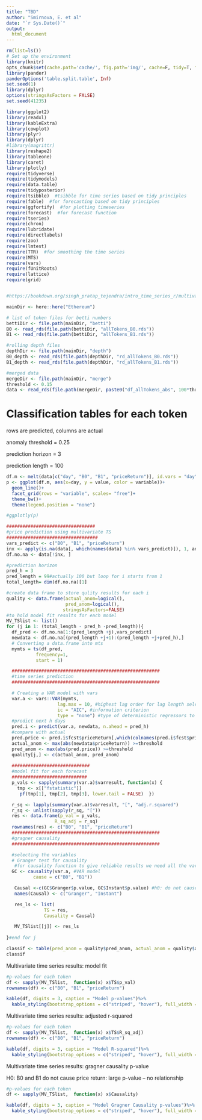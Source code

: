 ```yaml
---
title: "TBD"
author: "Smirnova, E. et al"
date: "`r Sys.Date()`"
output:
  html_document
---
```



```r
rm(list=ls())
# Set up the environment
library(knitr)
opts_chunk$set(cache.path='cache/', fig.path='img/', cache=F, tidy=T, fig.keep='high', echo=F, dpi=100, warnings=F, message=F, comment=NA, warning=F, results='as.is', fig.width = 10, fig.height = 6) #out.width=700, 
library(pander)
panderOptions('table.split.table', Inf)
set.seed(1)
library(dplyr)
options(stringsAsFactors = FALSE)
set.seed(41235)
```


```r
library(ggplot2)
library(readxl)
library(kableExtra)
library(cowplot)
library(plyr)
library(dplyr)
#library(magrittr)
library(reshape2)
library(tableone)
library(caret)
library(plotly)
require(tidyverse)
require(tidymodels)
require(data.table)
require(tidyposterior)
require(tsibble)  #tsibble for time series based on tidy principles
require(fable)  #for forecasting based on tidy principles
require(ggfortify)  #for plotting timeseries
require(forecast)  #for forecast function
require(tseries)
require(chron)
require(lubridate)
require(directlabels)
require(zoo)
require(lmtest)
require(TTR)  #for smoothing the time series
require(MTS)
require(vars)
require(fUnitRoots)
require(lattice)
require(grid)


#https://bookdown.org/singh_pratap_tejendra/intro_time_series_r/multivariate-ts-analysis.html
```

```r
mainDir <- here::here("Ethereum")

# list of token files for betti numbers
bettiDir <- file.path(mainDir, "betti")
B0 <- read_rds(file.path(bettiDir, "allTokens_B0.rds"))
B1 <- read_rds(file.path(bettiDir, "allTokens_B1.rds"))

#rolling depth files
depthDir <- file.path(mainDir, "depth")
B0_depth <- read_rds(file.path(depthDir, "rd_allTokens_B0.rds"))
B1_depth <- read_rds(file.path(depthDir, "rd_allTokens_B1.rds"))

#merged data
mergeDir <- file.path(mainDir, "merge")
threshold <- 0.15
data <- read_rds(file.path(mergeDir, paste0("df_allTokens_abs", 100*threshold, ".rds")))

```

# Classification tables for each token

rows are predicted, columns are actual

anomaly threshold = 0.25

prediction horizon = 3

prediction length = 100 

```r
df.m <- melt(data[c("day", "B0", "B1", "priceReturn")], id.vars = "day")
p <- ggplot(df.m, aes(x=day, y = value, color = variable))+
  geom_line()+
  facet_grid(rows = "variable", scales= "free")+
  theme_bw()+
  theme(legend.position = "none")

#ggplotly(p)
```


```r
#################################
#price prediction using multivariate TS
##################################
vars_predict <- c("B0", "B1", "priceReturn")
inx <- apply(is.na(data[, which(names(data) %in% vars_predict)]), 1, any)
df.no.na <- data[!inx, ]

#prediction horizon
pred_h = 3
pred_length = 99#actually 100 but loop for i starts from 1
total_length= dim(df.no.na)[1]

#create data frame to store qulity results for each i
quality <- data.frame(actual_anom=logical(),
                      pred_anom=logical(),
                     stringsAsFactors=FALSE)
#to hold model fit results for each model
MV_TSlist <- list()
for (j in 1: (total_length - pred_h -pred_length)){
  df_pred <- df.no.na[1:(pred_length +j),vars_predict]
  newdata <- df.no.na[(pred_length +j+1):(pred_length +j+pred_h),]
  # Converting a data.frame into mts
  mymts = ts(df_pred,
           frequency=1,
           start = 1)

  #######################################################
  #time series prediction
  #######################################################

  # Creating a VAR model with vars
  var.a <- vars::VAR(mymts,
                   lag.max = 10, #highest lag order for lag length selection according to the choosen ic
                   ic = "AIC", #information criterion
                   type = "none") #type of deterministic regressors to include
  #predict next h days
  pred.i <- predict(var.a, newdata, n.ahead = pred_h)
  #compare with actual
  pred.price <- pred.i$fcst$priceReturn[,which(colnames(pred.i$fcst$priceReturn) == "fcst")]
  actual_anom <- max(abs(newdata$priceReturn)) >=threshold
  pred_anom <- max(abs(pred.price)) >=threshold
  quality[j,] <- c(actual_anom, pred_anom)
  
  #############################
  #model fit for each forecast
  ############################
  p_vals <- sapply(summary(var.a)$varresult, function(x) {
    tmp <- x[["fstatistic"]]
     pf(tmp[1], tmp[2], tmp[3], lower.tail = FALSE)  })

  r_sq <- lapply(summary(var.a)$varresult, "[", "adj.r.squared") 
  r_sq <- unlist(sapply(r_sq, "["))
  res <- data.frame(p_val = p_vals,
                  R_sq_adj = r_sq)
  rownames(res) <- c("B0", "B1", "priceReturn")
  #######################################################
  #gragner causality
  #######################################################

  #selecting the variables
  # Granger test for causality
   #for causality function to give reliable results we need all the variables of the multivariate time series to be stationary. 
  GC <- causality(var.a, #VAR model
          cause = c("B0", "B1"))

   Causal <-c(GC$Granger$p.value, GC$Instant$p.value) #h0: do not cause: large p-value -- no relationship
   names(Causal) <- c("Granger", "Instant")

   res_ls <- list(
              TS = res,
              Causality = Causal)

   MV_TSlist[[j]] <- res_ls
  
}#end for j


```

```r
classif <- table(pred_anom = quality$pred_anom, actual_anom = quality$actual_anom)
classif
```


Multivariate time series results: model fit

```r
#p-values for each token
df <- sapply(MV_TSlist,  function(x) x$TS$p_val)
rownames(df) <- c("B0", "B1", "priceReturn")

kable(df, digits = 3, caption = "Model p-values")%>%
  kable_styling(bootstrap_options = c("striped", "hover"), full_width = F)
```

Multivariate time series results: adjusted r-squared

```r
#p-values for each token
df <- sapply(MV_TSlist,  function(x) x$TS$R_sq_adj)
rownames(df) <- c("B0", "B1", "priceReturn")

kable(df, digits = 3, caption = "Model R-squared")%>%
  kable_styling(bootstrap_options = c("striped", "hover"), full_width = F)
```


Multivariate time series results: gragner causality p-value

H0: B0 and B1 do not cause price return: large p-value -- no relationship

```r
#p-values for each token
df <- sapply(MV_TSlist,  function(x) x$Causality)

kable(df, digits = 3, caption = "Model Gragner Causality p-values")%>%
  kable_styling(bootstrap_options = c("striped", "hover"), full_width = F)
```


